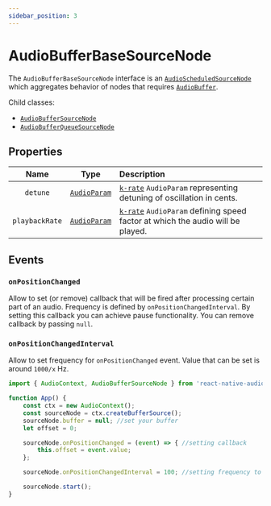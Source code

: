 ```yaml
---
sidebar_position: 3
---
```



# AudioBufferBaseSourceNode

The `AudioBufferBaseSourceNode` interface is an [`AudioScheduledSourceNode`](/docs/sources/audio-scheduled-source-node) which aggregates behavior of nodes that requires [`AudioBuffer`](/docs/sources/audio-buffer).

Child classes:
 - [`AudioBufferSourceNode`](/docs/sources/audio-buffer-source-node)
 - [`AudioBufferQueueSourceNode`](/docs/sources/audio-buffer-queue-source-node)

## Properties

| Name | Type | Description |
| :----: | :----: | :-------- |
| `detune` | [`AudioParam`](/docs/core/audio-param) | [`k-rate`](/docs/core/audio-param#a-rate-vs-k-rate) `AudioParam` representing detuning of oscillation in cents. |
| `playbackRate` | [`AudioParam`](/docs/core/audio-param) | [`k-rate`](/docs/core/audio-param#a-rate-vs-k-rate) `AudioParam` defining speed factor at which the audio will be played. |


## Events

### `onPositionChanged` <MobileOnly />

Allow to set (or remove) callback that will be fired after processing certain part of an audio.
Frequency is defined by `onPositionChangedInterval`. By setting this callback you can achieve pause functionality.
You can remove callback by passing `null`.

### `onPositionChangedInterval` <MobileOnly />

Allow to set frequency for `onPositionChanged` event. Value that can be set is around `1000/x` Hz.

```ts
import { AudioContext, AudioBufferSourceNode } from 'react-native-audio-api';

function App() {
    const ctx = new AudioContext();
    const sourceNode = ctx.createBufferSource();
    sourceNode.buffer = null; //set your buffer
    let offset = 0;

    sourceNode.onPositionChanged = (event) => { //setting callback
        this.offset = event.value;
    };

    sourceNode.onPositionChangedInterval = 100; //setting frequency to ~10Hz

    sourceNode.start();
}
```
